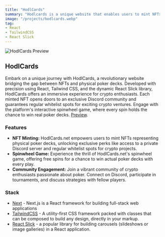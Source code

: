 ```yaml
---
title: "HodlCards"
summary: "Hodlcards is a unique website that enables users to mint NFTs representing physical poker decks. Developed using React, Tailwind CSS, and React Slick, Hodlcards offers an engaging experience for crypto enthusiasts. Each NFT grants users access to a private Discord server and provides regular whitelist spots for participation in other crypto projects. The platform also features an entertaining spinwheel game where users have the chance to win real poker decks."
image: "/projects/hodlcards.webp"
tag: 
- React
- TailwindCSS
- React Slick
---
```


![HodlCards Preview](/projects/hodlcards.webp)

## HodlCards
Embark on a unique journey with HodlCards, a revolutionary website bridging the gap between NFTs and physical poker decks. Developed with precision using React, Tailwind CSS, and the dynamic React Slick library, HodlCards offers an immersive experience for crypto enthusiasts. Each minted NFT opens doors to an exclusive Discord community and guarantees regular whitelist spots for exciting crypto ventures. Engage with the platform's interactive spinwheel game, where every spin holds the chance to win real poker decks.
[Preview](https://xcards.gg/).

### Features
- **NFT Minting:** HodlCards.net empowers users to mint NFTs representing physical poker decks, unlocking exclusive perks like access to a private Discord server and regular whitelist spots for crypto projects.
- **Spinwheel Game:** Experience the thrill of HodlCards.net's spinwheel game, offering free spins for a chance to win actual poker decks with every play.
- **Community Engagement:** Join a vibrant community of crypto enthusiasts passionate about poker. Connect on Discord, participate in tournaments, and discuss strategies with fellow players.

### Stack
- [Next](https://nextjs.org) - Next.js is a React framework for building full-stack web applications
- [TailwindCSS](https://tailwindcss.com) - A utility-first CSS framework packed with classes that can be composed to build any design, directly in your markup.
- [React Slick](https://react-slick.neostack.com/) - a popular library for building carousels (slideshows or image galleries) in a React application.
